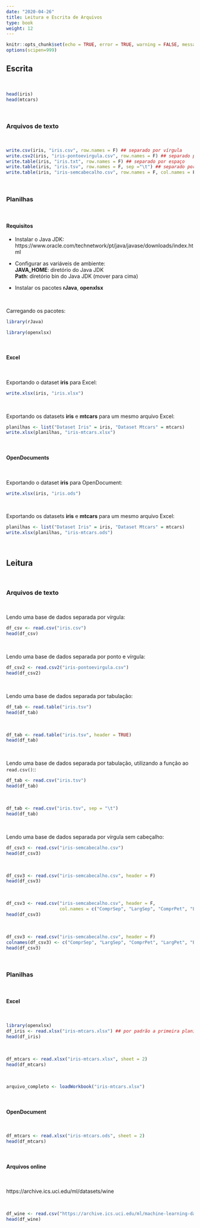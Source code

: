 ```yaml
---
date: "2020-04-26"
title: Leitura e Escrita de Arquivos
type: book
weight: 12
---
```


```r
knitr::opts_chunk$set(echo = TRUE, error = TRUE, warning = FALSE, message = FALSE)
options(scipen=999)
```

## Escrita

<br>

```r
head(iris)
head(mtcars)
```

<br>

### Arquivos de texto

<br>

```r
write.csv(iris, "iris.csv", row.names = F) ## separado por vírgula
write.csv2(iris, "iris-pontoevirgula.csv", row.names = F) ## separado por ponto e vírgula
write.table(iris, "iris.txt", row.names = F) ## separado por espaço
write.table(iris, "iris.tsv", row.names = F, sep ="\t") ## separado por tabulação
write.table(iris, "iris-semcabecalho.csv", row.names = F, col.names = F, sep = ",") ## sem cabeçalho
```

<br>

### Planilhas

<br>

#### Requisitos

* Instalar o Java JDK:<br>
https://www.oracle.com/technetwork/pt/java/javase/downloads/index.html

* Configurar as variáveis de ambiente:<br>
<b>JAVA_HOME</b>: diretório do Java JDK<br>
<b>Path</b>: diretório bin do Java JDK (mover para cima)
  
* Instalar os pacotes <b>rJava</b>, <b>openxlsx</b>

<br>

Carregando os pacotes:
```r
library(rJava)
```

```r
library(openxlsx)
```

<br>

#### Excel

<br>

Exportando o dataset <b>iris</b> para Excel:
```r
write.xlsx(iris, "iris.xlsx")
```

<br>

Exportando os datasets <b>iris</b> e <b>mtcars</b> para um mesmo arquivo Excel:
```r
planilhas <- list("Dataset Iris" = iris, "Dataset Mtcars" = mtcars)
write.xlsx(planilhas, "iris-mtcars.xlsx")
```

<br>

#### OpenDocuments

<br>

Exportando o dataset <b>iris</b> para OpenDocument:
```r
write.xlsx(iris, "iris.ods")
```

<br>

Exportando os datasets <b>iris</b> e <b>mtcars</b> para um mesmo arquivo Excel:
```r
planilhas <- list("Dataset Iris" = iris, "Dataset Mtcars" = mtcars)
write.xlsx(planilhas, "iris-mtcars.ods")
```

<br>

## Leitura

<br>

### Arquivos de texto

<br>

Lendo uma base de dados separada por vírgula:
```r
df_csv <- read.csv("iris.csv")
head(df_csv)
```

<br>

Lendo uma base de dados separada por ponto e vírgula:
```r
df_csv2 <- read.csv2("iris-pontoevirgula.csv")
head(df_csv2)
```

<br>

Lendo uma base de dados separada por tabulação:
```r
df_tab <- read.table("iris.tsv")
head(df_tab)
```

<br>

```r
df_tab <- read.table("iris.tsv", header = TRUE)
head(df_tab)
```

<br>

Lendo uma base de dados separada por tabulação, utilizando a função ao <code>read.csv()</code>::
```r
df_tab <- read.csv("iris.tsv")
head(df_tab)
```

<br>

```r
df_tab <- read.csv("iris.tsv", sep = "\t")
head(df_tab)
```

<br>

Lendo uma base de dados separada por vírgula sem cabeçalho:
```r
df_csv3 <- read.csv("iris-semcabecalho.csv")
head(df_csv3)
```

<br>

```r
df_csv3 <- read.csv("iris-semcabecalho.csv", header = F)
head(df_csv3)
```

<br>

```r
df_csv3 <- read.csv("iris-semcabecalho.csv", header = F, 
                    col.names = c("ComprSep", "LargSep", "ComprPet", "LargPet", "Esp"))
head(df_csv3)
```

<br>

```r
df_csv3 <- read.csv("iris-semcabecalho.csv", header = F)
colnames(df_csv3) <- c("ComprSep", "LargSep", "ComprPet", "LargPet", "Esp")
head(df_csv3)
```

<br>

### Planilhas

<br>

#### Excel

<br>

```r
library(openxlsx)
df_iris <- read.xlsx("iris-mtcars.xlsx") ## por padrão a primeira planilha é lida
head(df_iris)
```

<br>

```r
df_mtcars <- read.xlsx("iris-mtcars.xlsx", sheet = 2)
head(df_mtcars)
```

<br>

```r
arquivo_completo <- loadWorkbook("iris-mtcars.xlsx")
```


<br>

#### OpenDocument

<br>

```r
df_mtcars <- read.xlsx("iris-mtcars.ods", sheet = 2)
head(df_mtcars)
```

<br>

#### Arquivos online

<br>

https://archive.ics.uci.edu/ml/datasets/wine

<br>

```r
df_wine <- read.csv("https://archive.ics.uci.edu/ml/machine-learning-databases/wine/wine.data")
head(df_wine)
```